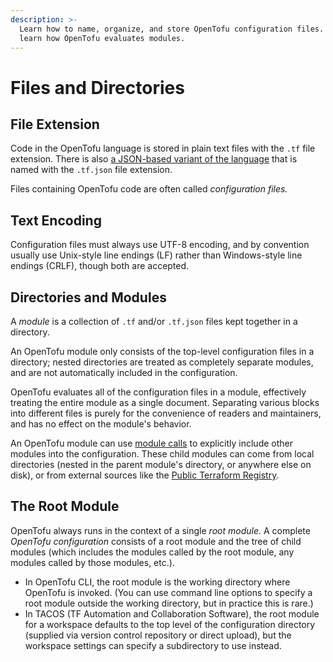 ```yaml
---
description: >-
  Learn how to name, organize, and store OpenTofu configuration files. Also
  learn how OpenTofu evaluates modules.
---
```


# Files and Directories

## File Extension

Code in the OpenTofu language is stored in plain text files with the `.tf` file
extension. There is also
[a JSON-based variant of the language](/docs/language/syntax/json) that is named with
the `.tf.json` file extension.

Files containing OpenTofu code are often called _configuration files._

## Text Encoding

Configuration files must always use UTF-8 encoding, and by convention
usually use Unix-style line endings (LF) rather than Windows-style
line endings (CRLF), though both are accepted.

## Directories and Modules

A _module_ is a collection of `.tf` and/or `.tf.json` files kept together in a
directory.

An OpenTofu module only consists of the top-level configuration files in a
directory; nested directories are treated as completely separate modules, and
are not automatically included in the configuration.

OpenTofu evaluates all of the configuration files in a module, effectively
treating the entire module as a single document. Separating various blocks into
different files is purely for the convenience of readers and maintainers, and
has no effect on the module's behavior.

An OpenTofu module can use [module calls](/docs/language/modules) to
explicitly include other modules into the configuration. These child modules can
come from local directories (nested in the parent module's directory, or
anywhere else on disk), or from external sources like the
[Public Terraform Registry](https://registry.terraform.io).

## The Root Module

OpenTofu always runs in the context of a single _root module._ A complete
_OpenTofu configuration_ consists of a root module and the tree of child
modules (which includes the modules called by the root module, any modules
called by those modules, etc.).

- In OpenTofu CLI, the root module is the working directory where OpenTofu is
  invoked. (You can use command line options to specify a root module outside
  the working directory, but in practice this is rare.)
- In TACOS (TF Automation and Collaboration Software), the root module for a workspace
  defaults to the top level of the configuration directory (supplied via version
  control repository or direct upload), but the workspace settings can specify a
  subdirectory to use instead.
